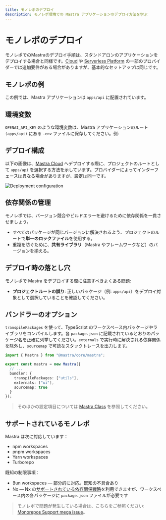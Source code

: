 ```yaml
---
title: モノレポのデプロイ
description: モノレポ環境での Mastra アプリケーションのデプロイ方法を学ぶ
---
```





# モノレポのデプロイ

モノレポでのMastraのデプロイ手順は、スタンドアロンのアプリケーションをデプロイする場合と同様です。[Cloud](./cloud-providers/) や [Serverless Platform](./serverless-platforms/) の一部のプロバイダーでは追加要件がある場合がありますが、基本的なセットアップは同じです。



## モノレポの例

この例では、Mastra アプリケーションは `apps/api` に配置されています。

<FileTree>
  <FileTree.Folder name="apps" defaultOpen>
    <FileTree.Folder name="api" defaultOpen>
      <FileTree.Folder name="src" defaultOpen>
        <FileTree.Folder name="mastra" defaultOpen>
          <FileTree.Folder name="agents" />
          <FileTree.Folder name="tools" />
          <FileTree.Folder name="workflows" />
          <FileTree.File name="index.ts" />
        </FileTree.Folder>
      </FileTree.Folder>
      <FileTree.File name="package.json" />
      <FileTree.File name="tsconfig.json" />
    </FileTree.Folder>
    <FileTree.Folder name="web" />
  </FileTree.Folder>
  <FileTree.Folder name="packages" defaultOpen>
    <FileTree.Folder name="ui" />
    <FileTree.Folder name="utils" />
  </FileTree.Folder>
  <FileTree.File name="package.json" />
</FileTree>



## 環境変数

`OPENAI_API_KEY` のような環境変数は、Mastra アプリケーションのルート `(apps/api)` にある `.env` ファイルに保存してください。例:

<FileTree>
  <FileTree.Folder name="api" defaultOpen>
    <FileTree.Folder name="src" defaultOpen>
      <FileTree.Folder name="mastra" />
    </FileTree.Folder>
    <FileTree.File name=".env" />
    <FileTree.File name="package.json" />
    <FileTree.File name="tsconfig.json" />
  </FileTree.Folder>
</FileTree>




## デプロイ構成

以下の画像は、[Mastra Cloud](../mastra-cloud/overview.mdx) へデプロイする際に、プロジェクトのルートとして `apps/api` を選択する方法を示しています。プロバイダーによってインターフェースは異なる場合がありますが、設定は同一です。

![Deployment configuration](/image/monorepo/monorepo-mastra-cloud.jpg)



## 依存関係の管理

モノレポでは、バージョン競合やビルドエラーを避けるために依存関係を一貫させましょう。

- すべてのパッケージが同じバージョンに解決されるよう、プロジェクトのルートで**単一のロックファイル**を使用する。
- 重複を防ぐために、**共有ライブラリ**（Mastra やフレームワークなど）のバージョンを揃える。



## デプロイ時の落とし穴

モノレポで Mastra をデプロイする際に注意すべきよくある問題:

- **プロジェクトルートの誤り**: 正しいパッケージ（例: `apps/api`）をデプロイ対象として選択していることを確認してください。



## バンドラーのオプション

`transpilePackages` を使って、TypeScript のワークスペース内パッケージやライブラリをコンパイルします。各 `package.json` に記載されているとおりのパッケージ名を正確に列挙してください。`externals` で実行時に解決される依存関係を除外し、`sourcemap` で可読なスタックトレースを出力します。

```typescript filename="src/mastra/index.ts" showLineNumbers copy
import { Mastra } from "@mastra/core/mastra";

export const mastra = new Mastra({
  // ...
  bundler: {
    transpilePackages: ["utils"],
    externals: ["ui"],
    sourcemap: true
  }
});
```

> そのほかの設定項目については [Mastra Class](../../reference/core/mastra-class.mdx) を参照してください。



## サポートされているモノレポ

Mastra は次に対応しています：

- npm workspaces
- pnpm workspaces
- Yarn workspaces
- Turborepo

既知の制限事項：

- Bun workspaces — 部分的に対応。既知の不具合あり
- Nx — Nx の[サポートされている依存関係戦略](https://nx.dev/concepts/decisions/dependency-management)を利用できますが、ワークスペース内の各パッケージに `package.json` ファイルが必要です

> モノレポで問題が発生している場合は、こちらをご参照ください: [Monorepos Support mega issue](https://github.com/mastra-ai/mastra/issues/6852)。
